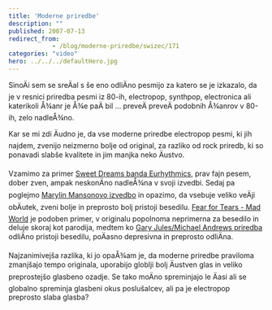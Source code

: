 ```yaml
---
title: 'Moderne priredbe'
description: ""
published: 2007-07-13
redirect_from: 
            - /blog/moderne-priredbe/swizec/171
categories: "video"
hero: ../../../defaultHero.jpg
---
```

SinoÄi sem se sreÄal s še eno odliÄno pesmijo za katero se je izkazalo, da je v resnici priredba pesmi iz 80-ih, electropop, synthpop, electronica ali katerikoli Å¾anr je Å¾e paÄ bil ... preveÄ preveÄ podobnih Å¾anrov v 80-ih, zelo nadleÅ¾no.

Kar se mi zdi Äudno je, da vse moderne priredbe electropop pesmi, ki jih najdem, zvenijo neizmerno bolje od original, za razliko od rock priredb, ki so ponavadi slabše kvalitete in jim manjka neko Äustvo.

Vzamimo za primer [Sweet Dreams banda Eurhythmics](http://youtube.com/watch?v=OufZbzsUtIo), prav fajn pesem, dober zven, ampak neskonÄno nadleÅ¾na v svoji izvedbi. Sedaj pa poglejmo [Marylin Mansonovo izvedbo](http://youtube.com/watch?v=3iuve2OjY_8) in opazimo, da vsebuje veliko veÄji obÄutek, zveni bolje in preprosto bolj pristoji besedilu. [Fear for Tears - Mad World](http://youtube.com/watch?v=4NAPw8N5vM8) je podoben primer, v originalu popolnoma neprimerna za besedilo in deluje skoraj kot parodija, medtem ko [Gary Jules/Michael Andrews priredba](http://youtube.com/watch?v=v52Igdotisk) odliÄno pristoji besedilu, poÄasno depresivna in preprosto odliÄna.

Najzanimivejša razlika, ki jo opaÅ¾am je, da moderne priredbe praviloma zmanjšajo tempo originala, uporabijo globlji bolj Äustven glas in veliko preprostejšo glasbeno ozadje. Se tako moÄno spreminjajo le Äasi ali se globalno spreminja glasbeni okus poslušalcev, ali pa je electropop preprosto slaba glasba?
